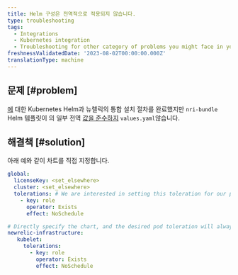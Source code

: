 ```yaml
---
title: Helm 구성은 전역적으로 적용되지 않습니다.
type: troubleshooting
tags:
  - Integrations
  - Kubernetes integration
  - Troubleshooting for other category of problems you might face in your New Relic Kubernetes integration.
freshnessValidatedDate: '2023-08-02T00:00:00.000Z'
translationType: machine
---
```


## 문제 [#problem]

[에](/install/kubernetes/) 대한 Kubernetes Helm과 뉴렐릭의 통합 설치 절차를 완료했지만 `nri-bundle` Helm 템플릿이 의 일부 전역 [값을 준수하지](https://github.com/newrelic/helm-charts/tree/master/charts/nri-bundle#values) `values.yaml`않습니다.

## 해결책 [#solution]

아래 예와 같이 차트를 직접 지정합니다.

```yml
global: 
  licenseKey: <set_elsewhere>
  cluster: <set_elsewhere>
  tolerations: # We are interested in setting this toleration for our pods, but the global value is not respected for some reason 
    - key: role
      operator: Exists
      effect: NoSchedule

# Directly specify the chart, and the desired pod toleration will always be respected
newrelic-infrastructure: 
   kubelet: 
     tolerations: 
       - key: role
         operator: Exists
         effect: NoSchedule 
```